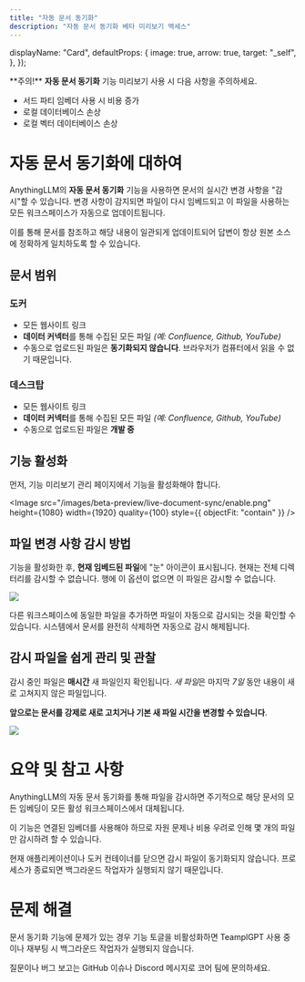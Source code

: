 ```yaml
---
title: "자동 문서 동기화"
description: "자동 문서 동기화 베타 미리보기 액세스"
---
```


  displayName: "Card",
  defaultProps: {
    image: true,
    arrow: true,
    target: "_self",
  },
});

<style global jsx>{`
  img {
    aspect-ratio: 16/9;
    object-fit: fit;
    border-radius: 20px;
  }
`}</style>

<Callout type="warning">
  **주의!** <b>자동 문서 동기화</b> 기능 미리보기 사용 시 다음 사항을 주의하세요.

- 서드 파티 임베더 사용 시 비용 증가
- 로컬 데이터베이스 손상
- 로컬 벡터 데이터베이스 손상

</Callout>

# 자동 문서 동기화에 대하여

AnythingLLM의 <b>자동 문서 동기화</b> 기능을 사용하면 문서의 실시간 변경 사항을 "감시"할 수 있습니다. 변경 사항이 감지되면 파일이 다시 임베드되고 이 파일을 사용하는 모든 워크스페이스가 자동으로 업데이트됩니다.

이를 통해 문서를 참조하고 해당 내용이 일관되게 업데이트되어 답변이 항상 원본 소스에 정확하게 일치하도록 할 수 있습니다.

## 문서 범위

### 도커

- 모든 웹사이트 링크
- <b>데이터 커넥터</b>를 통해 수집된 모든 파일 _(예: Confluence, Github,
  YouTube)_
- 수동으로 업로드된 파일은 **동기화되지 않습니다**. 브라우저가 컴퓨터에서 읽을 수 없기 때문입니다.

### 데스크탑

- 모든 웹사이트 링크
- <b>데이터 커넥터</b>를 통해 수집된 모든 파일 _(예: Confluence, Github,
  YouTube)_
- 수동으로 업로드된 파일은 **개발 중**

## 기능 활성화

먼저, 기능 미리보기 관리 페이지에서 기능을 활성화해야 합니다.

<Image
  src="/images/beta-preview/live-document-sync/enable.png"
  height={1080}
  width={1920}
  quality={100}
  style={{ objectFit: "contain" }}
/>

## 파일 변경 사항 감시 방법

기능을 활성화한 후, **현재 임베드된 파일**에 "눈" 아이콘이 표시됩니다. 현재는 전체 디렉터리를 감시할 수 없습니다. 행에 이 옵션이 없으면 이 파일은 감시할 수 없습니다.

<Image
  src="/images/beta-preview/live-document-sync/watch.png"
  height={1080}
  width={1920}
  quality={100}
/>

다른 워크스페이스에 동일한 파일을 추가하면 파일이 자동으로 감시되는 것을 확인할 수 있습니다. 시스템에서 문서를 완전히 삭제하면 자동으로 감시 해제됩니다.

## 감시 파일을 쉽게 관리 및 관찰

감시 중인 파일은 **매시간** 새 파일인지 확인됩니다. *새 파일*은 마지막 _7일_ 동안 내용이 새로 고쳐지지 않은 파일입니다.

**앞으로는 문서를 강제로 새로 고치거나 기본 새 파일 시간을 변경할 수 있습니다**.

<Image
  src="/images/beta-preview/live-document-sync/manage.png"
  height={1080}
  width={1920}
  quality={100}
/>

# 요약 및 참고 사항

AnythingLLM의 자동 문서 동기화를 통해 파일을 감시하면 주기적으로 해당 문서의 모든 임베딩이 모든 활성 워크스페이스에서 대체됩니다.

이 기능은 연결된 임베더를 사용해야 하므로 자원 문제나 비용 우려로 인해 몇 개의 파일만 감시하려 할 수 있습니다.

현재 애플리케이션이나 도커 컨테이너를 닫으면 감시 파일이 동기화되지 않습니다. 프로세스가 종료되면 백그라운드 작업자가 실행되지 않기 때문입니다.

# 문제 해결

문서 동기화 기능에 문제가 있는 경우 기능 토글을 비활성화하면 TeamplGPT 사용 중이나 재부팅 시 백그라운드 작업자가 실행되지 않습니다.

질문이나 버그 보고는 GitHub 이슈나 Discord 메시지로 코어 팀에 문의하세요.
